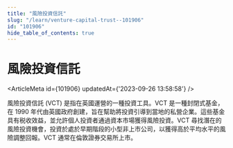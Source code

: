 ```yaml
---
title: "風險投資信託"
slug: "/learn/venture-capital-trust--101906"
id: "101906"
hide_table_of_contents: true
---
```



# 風險投資信託

<ArticleMeta id={101906} updatedAt={'2023-09-26 13:58:58'} />
<div className='border-solid border-b border-t-0 my-4 border-[var(--ifm-color-gray-300)]' />

風險投資信託 (VCT) 是指在英國運營的一種投資工具。VCT 是一種封閉式基金，在 1990 年代由英國政府創建，旨在幫助將投資引導到當地的私營企業。這些基金具有税收效益，並允許個人投資者通過資本市場獲得風險投資。VCT 尋找潛在的風險投資機會，投資於處於早期階段的小型非上市公司，以獲得高於平均水平的風險調整回報。VCT 通常在倫敦證券交易所上市。
